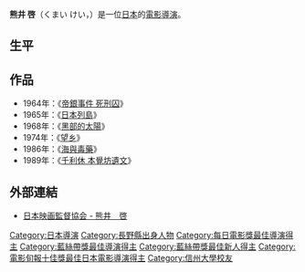 {{Infobox entertainer
| type                    = 導演
| name                    = 熊井啓<br>熊井 啓
| image                   = 
| imagesize               = 
| caption                 = 
| birthname               = 
| romanizedname           = Kei Kumai
| birthdate               = {{birth date|1930|6|1|mf=y}}
| birthplace              = {{EOJ}}[[長野縣|長野縣]]南安曇郡豐科町（現[[安曇野市|安曇野市]]）
| deathdate               = {{death date and age|2007|5|23|1930|6|1|mf=y}}
| deathplace              = {{JPN}}[[東京都|東京都]]
| education               = 
| restingplace            = 
| restingplacecoordinates = 
| othername               = 
| occupation              = 
| yearsactive             = 1964年－2002年
| spouse                  = 
| partner                 = 
| children                =
| parents                 = 
| influences              =
| influenced              = 
| famousworks             = 
| website                 = 
| awards                  = 
}}

{{japanese|japanese=熊井啓|kana=くまい けい|romaji=Kumai Kei}}

'''熊井 啓'''（くまい けい，{{bd|1930年|6月1日|2007年|5月23日|catIdx=Kumai Kei}}）是一位[[日本|日本]]的[[電影|電影]][[導演|導演]]。

== 生平 ==

== 作品 ==
* 1964年：《[[帝銀事件_死刑囚|帝銀事件 死刑囚]]》
* 1965年：《[[日本列島|日本列島]]》
* 1968年：《[[黑部的太陽|黑部的太陽]]》
* 1974年：《[[望乡_(1974年电影)|望乡]]》
* 1986年：《[[海與毒藥_(電影)|海與毒藥]]》
* 1989年：《[[千利休_本覺坊遺文|千利休 本覺坊遺文]]》

== 外部連結 ==
* [https://web.archive.org/web/20071006124638/http://www.dgj.or.jp/modules/contents6/index.php?id=65 日本映画監督協会 - 熊井　啓]

{{每日電影獎最佳導演}}
{{藍絲帶獎最佳導演}}
{{藍絲帶獎最佳新人}}
{{電影旬報十佳獎最佳日本電影導演}}

{{Authority control}}
{{DEFAULTSORT:Kumai Kei}}
[[Category:日本導演|Category:日本導演]]
[[Category:長野縣出身人物|Category:長野縣出身人物]]
[[Category:每日電影獎最佳導演得主|Category:每日電影獎最佳導演得主]]
[[Category:藍絲帶獎最佳導演得主|Category:藍絲帶獎最佳導演得主]]
[[Category:藍絲帶獎最佳新人得主|Category:藍絲帶獎最佳新人得主]]
[[Category:電影旬報十佳獎最佳日本電影導演得主|Category:電影旬報十佳獎最佳日本電影導演得主]]
[[Category:信州大學校友|Category:信州大學校友]]